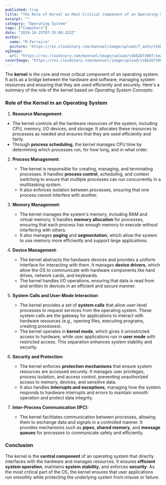 ```yaml
---
published: true
title: "The Role of Kernel as Most Critical Component of an Operating System"
excerpt: ""
category: "Operating System"
tags: ["Computers"]
date: "2024-10-25T07:35:00.322Z"
author:
  name: "M Ferreira"
  picture: "https://res.cloudinary.com/mannuel/image/upload/f_auto/v1604067445/images/mee.jpg"
ogImage:
  url: "https://res.cloudinary.com/mannuel/image/upload/v1662873007/images/hyper-post-cover.png"
coverImage: "https://res.cloudinary.com/mannuel/image/upload/v1662873007/images/hyper-post-cover.png"
---
```


The **kernel** is the core and most critical component of an operating system. It acts as a bridge between the hardware and software, managing system resources and ensuring that they are used efficiently and securely. Here's a summary of the role of the kernel based on _Operating System Concepts_:

### **Role of the Kernel in an Operating System**

1. **Resource Management**:

- The kernel controls all the hardware resources of the system, including CPU, memory, I/O devices, and storage. It allocates these resources to processes as needed and ensures that they are used efficiently and fairly.
- Through **process scheduling**, the kernel manages CPU time by determining which processes run, for how long, and in what order.

2. **Process Management**:

   - The kernel is responsible for creating, managing, and terminating processes. It handles **process control**, scheduling, and context switching to ensure that multiple processes can run concurrently in a multitasking system.
   - It also enforces isolation between processes, ensuring that one process cannot interfere with another.

3. **Memory Management**:

   - The kernel manages the system's memory, including RAM and virtual memory. It handles **memory allocation** for processes, ensuring that each process has enough memory to execute without interfering with others.
   - It also manages **paging** and **segmentation**, which allow the system to use memory more efficiently and support large applications.

4. **Device Management**:

   - The kernel abstracts the hardware devices and provides a uniform interface for interacting with them. It manages **device drivers**, which allow the OS to communicate with hardware components like hard drives, network cards, and keyboards.
   - The kernel handles I/O operations, ensuring that data is read from and written to devices in an efficient and secure manner.

5. **System Calls and User-Mode Interaction**:

   - The kernel provides a set of **system calls** that allow user-level processes to request services from the operating system. These system calls are the gateway for applications to interact with hardware resources (e.g., opening files, executing programs, creating processes).
   - The kernel operates in **kernel mode**, which gives it unrestricted access to hardware, while user applications run in **user mode** with restricted access. This separation enhances system stability and security.

6. **Security and Protection**:

   - The kernel enforces **protection mechanisms** that ensure system resources are accessed securely. It manages user privileges, process isolation, and access control, preventing unauthorized access to memory, devices, and sensitive data.
   - It also handles **interrupts and exceptions**, managing how the system responds to hardware interrupts and errors to maintain smooth operation and protect data integrity.

7. **Inter-Process Communication (IPC)**:
   - The kernel facilitates communication between processes, allowing them to exchange data and signals in a controlled manner. It provides mechanisms such as **pipes**, **shared memory**, and **message queues** for processes to communicate safely and efficiently.

### **Conclusion**

The kernel is the **central component** of an operating system that directly interfaces with the hardware and manages resources. It ensures **efficient system operation**, maintains **system stability**, and enforces **security**. As the most critical part of the OS, the kernel ensures that user applications run smoothly while protecting the underlying system from misuse or failure.
